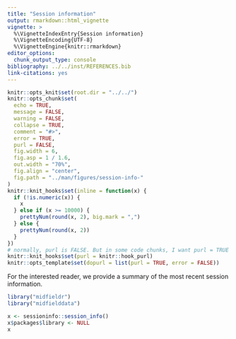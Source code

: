 ```yaml
---
title: "Session information"
output: rmarkdown::html_vignette
vignette: >
  %\VignetteIndexEntry{Session information}
  %\VignetteEncoding{UTF-8}
  %\VignetteEngine{knitr::rmarkdown}
editor_options: 
  chunk_output_type: console
bibliography: ../../inst/REFERENCES.bib
link-citations: yes
---
```



```r
knitr::opts_knit$set(root.dir = "../../")
knitr::opts_chunk$set(
  echo = TRUE,
  message = FALSE,
  warning = FALSE,
  collapse = TRUE,
  comment = "#>",
  error = TRUE,
  purl = FALSE,
  fig.width = 6,
  fig.asp = 1 / 1.6,
  out.width = "70%",
  fig.align = "center",
  fig.path = "../man/figures/session-info-"
)
knitr::knit_hooks$set(inline = function(x) {
  if (!is.numeric(x)) {
    x
  } else if (x >= 10000) {
    prettyNum(round(x, 2), big.mark = ",")
  } else {
    prettyNum(round(x, 2))
  }
})
# normally, purl is FALSE. But in some code chunks, I want purl = TRUE so that the code in the vignette is executed to pass R CMD check. These next few lines set that up. In the code chunk header, add opts.label = 'dopurl'
knitr::knit_hooks$set(purl = knitr::hook_purl)
knitr::opts_template$set(dopurl = list(purl = TRUE, error = FALSE))
```

For the interested reader, we provide a summary of the most recent session information.  

```r
library("midfieldr")
library("midfielddata")

x <- sessioninfo::session_info()
x$packages$library <- NULL
x
```


